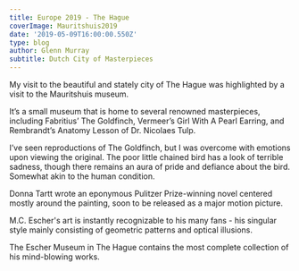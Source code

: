 ---
title: Europe 2019 - The Hague
coverImage: Mauritshuis2019
date: '2019-05-09T16:00:00.550Z'
type: blog
author: Glenn Murray
subtitle: Dutch City of Masterpieces
---


My visit to the beautiful and stately city of The Hague was highlighted by a visit to the Mauritshuis museum.

It’s a small museum that is home to several renowned  masterpieces, including Fabritius’ The Goldfinch, Vermeer’s Girl With A Pearl Earring, and Rembrandt’s Anatomy Lesson of Dr. Nicolaes Tulp.

I’ve seen reproductions of The Goldfinch, but I was overcome with emotions upon viewing the original. The poor little chained bird has a look of terrible sadness, though there remains an aura of pride and defiance about the bird. Somewhat akin to the human condition.

Donna Tartt wrote an eponymous Pulitzer Prize-winning novel centered mostly around the painting, soon to be released as a major motion picture.

<Hague2019SlideShow />

M.C. Escher's art is instantly recognizable to his many fans - his singular style mainly consisting of geometric patterns and optical illusions.

The Escher Museum in The Hague contains the most complete collection of his mind-blowing works.

<HagueEscher2019SlideShow />
